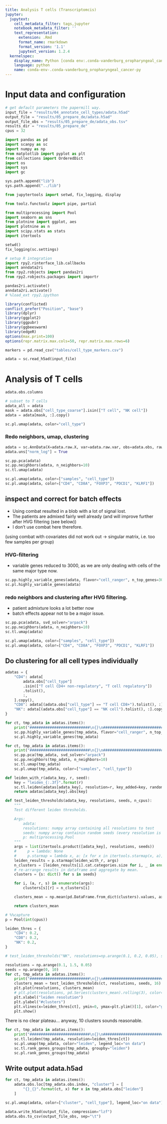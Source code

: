```yaml
---
title: Analysis T cells (Transcriptomcis)
jupyter:
  jupytext:
    cell_metadata_filter: tags,jupyter
    notebook_metadata_filter: ''
    text_representation:
      extension: .Rmd
      format_name: rmarkdown
      format_version: '1.1'
      jupytext_version: 1.2.4
  kernelspec:
    display_name: Python [conda env:.conda-vanderburg_oropharyngeal_cancer]
    language: python
    name: conda-env-.conda-vanderburg_oropharyngeal_cancer-py
---
```


# Input data and configuration

```python
# get default parameters the papermill way.
input_file = "results/04_annotate_cell_types/adata.h5ad"
output_file = "results/05_prepare_de/adata.h5ad"
output_file_obs = "results/05_prepare_de/adata_obs.tsv"
results_dir = "results/05_prepare_de"
cpus = 32
```

```python
import pandas as pd
import scanpy as sc
import numpy as np
from matplotlib import pyplot as plt
from collections import OrderedDict
import os
import sys
import gc

sys.path.append("lib")
sys.path.append("../lib")

from jupytertools import setwd, fix_logging, display

from toolz.functoolz import pipe, partial

from multiprocessing import Pool
import seaborn as sns
from plotnine import ggplot, aes
import plotnine as n
import scipy.stats as stats
import itertools

setwd()
fix_logging(sc.settings)
```

```python
# setup R integration
import rpy2.rinterface_lib.callbacks
import anndata2ri
from rpy2.robjects import pandas2ri
from rpy2.robjects.packages import importr

pandas2ri.activate()
anndata2ri.activate()
# %load_ext rpy2.ipython
```

```r
library(conflicted)
conflict_prefer("Position", "base")
library(dplyr)
library(ggplot2)
library(ggpubr)
library(ggbeeswarm)
library(edgeR)
options(max.print=100)
options(repr.matrix.max.cols=50, repr.matrix.max.rows=6)
```

```python
markers = pd.read_csv("tables/cell_type_markers.csv")
```

```python
adata = sc.read_h5ad(input_file)
```

# Analysis of T cells

```python
adata.obs.columns
```

```python
# subset to T cells
adata_all = adata
mask = adata.obs["cell_type_coarse"].isin(["T cell", "NK cell"])
adata = adata[mask, :].copy()
```

```python
sc.pl.umap(adata, color="cell_type")
```

### Redo neighbors, umap, clustering

```python
adata = sc.AnnData(X=adata.raw.X, var=adata.raw.var, obs=adata.obs, raw=adata.raw)
adata.uns["norm_log"] = True
```

```python
sc.pp.pca(adata)
sc.pp.neighbors(adata, n_neighbors=10)
sc.tl.umap(adata)
```

```python
sc.pl.umap(adata, color=["samples", "cell_type"])
sc.pl.umap(adata, color=["CD4", "CD8A", "FOXP3", "PDCD1", "KLRF1"])
```

<!-- #region -->
## inspect and correct for batch effects

* Using combat resulted in a blob with a lot of signal lost.
* The patients are admixed fairly well already (and will improve further after HVG filtering (see below))
* I don't use combat here therefore.

(using combat with covariates did not work out -> singular matrix, i.e. too few samples per group)


### HVG-filtering
* variable genes reduced to 3000, as we are only dealing with cells of the same major type now.
<!-- #endregion -->

```python
sc.pp.highly_variable_genes(adata, flavor="cell_ranger", n_top_genes=3000)
sc.pl.highly_variable_genes(adata)
```

### redo neighbors and clustering after HVG filtering.

* patient admixture looks a lot better now
* batch effects appear not to be a major issue.

```python
sc.pp.pca(adata, svd_solver="arpack")
sc.pp.neighbors(adata, n_neighbors=10)
sc.tl.umap(adata)
```

```python
sc.pl.umap(adata, color=["samples", "cell_type"])
sc.pl.umap(adata, color=["CD4", "CD8A", "FOXP3", "PDCD1", "KLRF1"])
```

## Do clustering for all cell types individually

```python
adatas = {
    "CD4": adata[
        adata.obs["cell_type"]
        .isin(["T cell CD4+ non-regulatory", "T cell regulatory"])
        .tolist(),
        :,
    ].copy(),
    "CD8": adata[(adata.obs["cell_type"] == "T cell CD8+").tolist(), :].copy(),
    "NK": adata[(adata.obs["cell_type"] == "NK cell").tolist(), :].copy(),
}
```

```python
for ct, tmp_adata in adatas.items():
    print("###########################\n{}\n###########################\n\n".format(ct))
    sc.pp.highly_variable_genes(tmp_adata, flavor="cell_ranger", n_top_genes=2000)
    sc.pl.highly_variable_genes(tmp_adata)
```

```python
for ct, tmp_adata in adatas.items():
    print("###########################\n{}\n###########################\n\n".format(ct))
    sc.pp.pca(tmp_adata, svd_solver="arpack")
    sc.pp.neighbors(tmp_adata, n_neighbors=10)
    sc.tl.umap(tmp_adata)
    sc.pl.umap(tmp_adata, color=["samples", "cell_type"])
```

```python
def leiden_with_r(adata_key, r, seed):
    key = "leiden_{:.3f}".format(r)
    sc.tl.leiden(adatas[adata_key], resolution=r, key_added=key, random_state=seed)
    return adatas[adata_key].obs[key]
```

```python
def test_leiden_thresholds(adata_key, resolutions, seeds, n_cpus):
    """
    Test different leiden thresholds.

    Args:
        adata:
        resolutions: numpy array containing all resolutions to test
        seeds: numpy array containin random seeds (every resolution is tested with every seed)
        p: multiprocessing.Pool
    """
    args = list(itertools.product([adata_key], resolutions, seeds))
    #     p = lambda: None
    #     p.starmap = lambda x, a: [x for x in itertools.starmap(x, a)]
    leiden_results = p.starmap(leiden_with_r, args)
    n_clusters = [leiden_results[i].cat.categories.size for i, _ in enumerate(args)]
    # re-arrange results in dataframe and aggregate by mean.
    clusters = {s: dict() for s in seeds}

    for i, (a, r, s) in enumerate(args):
        clusters[s][r] = n_clusters[i]

    clusters_mean = np.mean(pd.DataFrame.from_dict(clusters).values, axis=1)

    return clusters_mean
```

```python
# %%capture
p = Pool(int(cpus))
```

```python
leiden_thres = {
    "CD4": 0.2,
    "CD8": 0.2,
    "NK": 0.2,
}
```

```python
# test_leiden_thresholds("NK", resolutions=np.arange(0.1, 0.2, 0.05), seeds=np.arange(0, 3), n_cpus=1)
```

```python
resolutions = np.arange(0.1, 1.5, 0.05)
seeds = np.arange(0, 10)
for ct, tmp_adata in adatas.items():
    print("###########################\n{}\n###########################\n\n".format(ct))
    clusters_mean = test_leiden_thresholds(ct, resolutions, seeds, 16)
    plt.plot(resolutions, clusters_mean)
    # plt.plot(resolutions, pd.Series(clusters_mean).rolling(3), color="red")
    plt.xlabel("leiden resolution")
    plt.ylabel("#clusters")
    plt.vlines(x=leiden_thres[ct], ymin=0, ymax=plt.ylim()[1], color="grey")
    plt.show()
```

There is no clear plateau... anyway, 10 clusters sounds reasonable.

```python
for ct, tmp_adata in adatas.items():
    print("###########################\n{}\n###########################\n\n".format(ct))
    sc.tl.leiden(tmp_adata, resolution=leiden_thres[ct])
    sc.pl.umap(tmp_adata, color="leiden", legend_loc="on data")
    sc.tl.rank_genes_groups(tmp_adata, groupby="leiden")
    sc.pl.rank_genes_groups(tmp_adata)
```

## Write output adata.h5ad

```python
for ct, tmp_adata in adatas.items():
    adata.obs.loc[tmp_adata.obs.index, "cluster"] = [
        "{}_{}".format(ct, x) for x in tmp_adata.obs["leiden"]
    ]
```

```python
sc.pl.umap(adata, color=["cluster", "cell_type"], legend_loc="on data")
```

```python
adata.write_h5ad(output_file, compression="lzf")
adata.obs.to_csv(output_file_obs, sep="\t")
```

